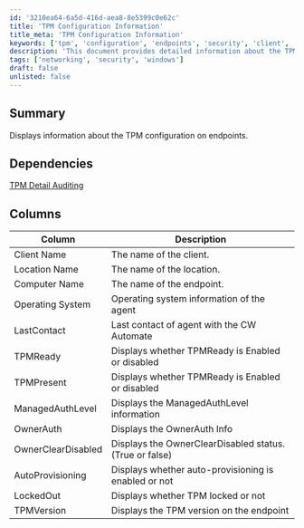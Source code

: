 ```yaml
---
id: '3210ea64-6a5d-416d-aea8-8e5399c0e62c'
title: 'TPM Configuration Information'
title_meta: 'TPM Configuration Information'
keywords: ['tpm', 'configuration', 'endpoints', 'security', 'client', 'location', 'computer', 'operating', 'system', 'lastcontact', 'managedauthlevel', 'ownerauth', 'autoprovisioning', 'lockedout', 'version']
description: 'This document provides detailed information about the TPM configuration on endpoints, including the status of TPM readiness, presence, and various security levels associated with the TPM on each client machine.'
tags: ['networking', 'security', 'windows']
draft: false
unlisted: false
---
```

## Summary

Displays information about the TPM configuration on endpoints.

## Dependencies

[TPM Detail Auditing](https://proval.itglue.com/DOC-5078775-8304569)

## Columns

| Column              | Description                                                   |
|---------------------|---------------------------------------------------------------|
| Client Name         | The name of the client.                                      |
| Location Name       | The name of the location.                                    |
| Computer Name       | The name of the endpoint.                                    |
| Operating System     | Operating system information of the agent                    |
| LastContact         | Last contact of agent with the CW Automate                   |
| TPMReady            | Displays whether TPMReady is Enabled or disabled             |
| TPMPresent          | Displays whether TPMReady is Enabled or disabled             |
| ManagedAuthLevel    | Displays the ManagedAuthLevel information                    |
| OwnerAuth           | Displays the OwnerAuth Info                                   |
| OwnerClearDisabled   | Displays the OwnerClearDisabled status. (True or false)      |
| AutoProvisioning     | Displays whether auto-provisioning is enabled or not         |
| LockedOut           | Displays whether TPM locked or not                            |
| TPMVersion          | Displays the TPM version on the endpoint                     |












